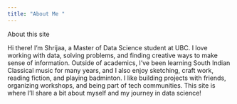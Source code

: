 ```yaml
---
title: "About Me "
---
```


About this site



Hi there! I’m Shrijaa, a Master of Data Science student at UBC. I love working with data, solving problems, and finding creative ways to make sense of information. Outside of academics, I’ve been learning South Indian Classical music for many years, and I also enjoy sketching, craft work, reading fiction, and playing badminton. I like building projects with friends, organizing workshops, and being part of tech communities. This site is where I’ll share a bit about myself and my journey in data science!
